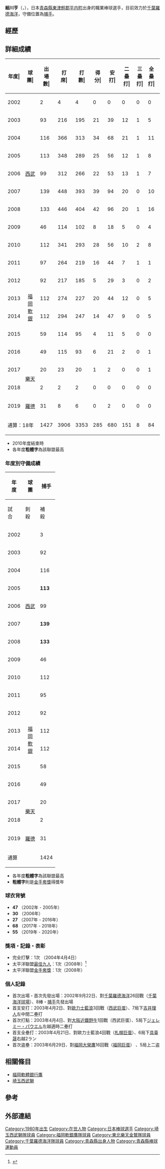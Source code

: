 {{Infobox NPB player|
|name=細川 亨|
|image=Toru Hosokawa 2011.jpg|
|width=300|
|position=捕手|
|team=|
|number=|
|bats=右|
|throws=右|
|birthdate={{birth_date_and_age|1980|1|4|mf=y}}|
|birthplace={{JPN}}[[青森縣|青森縣]][[東津輕郡|東津輕郡]][[平内町|平内町]]|
|debutdate=9月22日
|debutyear=2002年
|debutteam=埼玉西武獅
|statyear=2019年球季
|stat1label=打擊率
|stat1value=0.203
|stat2label=全壘打
|stat2value=84
|stat3label=打點
|stat3value=367
|stat4label=盜壘
|stat4value=8
|teams=<nowiki></nowiki>
* 青森北高等學校
* [[青森大學|青森大學]]
* [[埼玉西武獅|西武獅<br />埼玉西武獅]] (2002-2010)
* [[福岡軟銀鷹|福岡軟銀鷹]] (2011-2016)
* [[東北樂天金鷲|東北樂天金鷲]] (2017-2018)
* [[千葉羅德海洋|千葉羅德海洋]] (2019-2020)
}}

'''細川亨'''（{{jpn|j=細川 亨|hg=ほそかわ とおる|rm=Hosokawa Tōru}}，{{bd|1980年|1月4日||}}），日本[[青森縣|青森縣]][[東津輕郡|東津輕郡]][[平内町|平内町]]出身的職業棒球選手，目前效力於[[千葉羅德海洋|千葉羅德海洋]]，守備位置為[[捕手|捕手]]。

==經歷==
==詳細成績==
{| class="wikitable" style="text-align:right; font-size:small"
|-bgcolor="#efefef"
!年度|!!球團|!!出<br>場<br>數|!!打<br>席|!!打<br>數|!!得分|!!安打|!!二<br>壘<br>打|!!三<br>壘<br>打|!!全<br>壘<br>打|!!壘<br>打<br>數|!!打點|!!盜壘|!!盜<br>壘<br>刺|!!觸擊|!!犧<br>牲<br>打|!!保送|!!敬遠|!!觸身|!!三振|!!雙殺|!!打<br>擊<br>率|!!上<br>壘<br>率|!!長<br>打<br>率|!!OPS
|-
|style="text-align: center;"|2002||rowspan="9" style="text-align: center;"|[[埼玉西武獅|西武]]
|2||4||4||0||0||0||0||0||0||0||0||0||0||0||0||0||0||1||0||.000||.000||.000||.000
|-
|style="text-align: center;"|2003
|93||216||195||21||39||12||1||5||68||14||1||2||9||0||9||0||2||64||4||.200||.243||.349||.591
|-
|style="text-align: center;"|2004||116||366||313||34||68||21||1||11||124||39||2||1||23||1||22||0||6||104||5||.217||.281||.396||.677
|-
|style="text-align: center;"|2005
|113||348||289||25||56||12||1||8||94||32||0||0||27||1||29||1||2||86||4||.194||.271||.325||.596
|-
|style="text-align: center;"|2006
|99||312||266||22||53||13||1||7||89||27||0||0||26||1||15||1||4||68||3||.199||.252||.335||.586
|-
|style="text-align: center;"|2007
|139||448||393||39||94||20||0||10||144||43||2||2||21||5||20||2||9||96||8||.239||.288||.366||.654
|-
|style="text-align: center;"|2008
|133||446||404||42||96||20||1||16||166||58||0||0||23||3||12||1||3||129||11||.238||.263||.411||.674
|-
|style="text-align: center;"|2009
|46||114||102||8||18||5||0||4||35||13||0||0||6||0||6||0||0||44||1||.176||.222||.343||.565
|-
|style="text-align: center;"|2010
|112||341||293||28||56||10||2||8||94||33||1||1||23||0||20||1||5||84||4||.191||.255||.321||.576
|-
|style="text-align: center;"|2011
|rowspan="6" style="text-align:center; white-space:nowrap;"|[[福岡軟銀鷹|福<br>岡<br>軟<br>銀]]
|97||264||219||16||44||7||1||1||56||20||1||0||34||2||7||0||2||55||1||.201||.230||.256||.486
|-
|style="text-align: center;"|2012
|92||217||185||5||29||3||0||2||38||13||0||1||21||2||8||0||1||50||1||.157||.194||.205||.399
|-
|style="text-align: center;"|2013
|112||274||227||20||44||12||0||5||71||30||0||3||25||0||15||0||7||64||3||.194||.265||.313||.578
|-
|style="text-align: center;"|2014
|112||294||247||14||47||9||0||5||71||32||0||0||29||3||12||1||3||83||3||.190||.234||.287||.521
|-
|style="text-align: center;"|2015
|59||114||95||4||11||5||0||0||16||5||0||0||9||1||9||0||0||37||2||.116||.190||.168||.359
|-
|style="text-align: center;"|2016
|49||115||93||6||21||2||0||1||26||6||1||0||15||0||6||0||1||28||4||.226||.280||.280||.500
|-
|style="text-align: center;"|2017
|rowspan="2" style="text-align:center; white-space:nowrap;"|[[東北樂天金鷲|樂天]]
|20||23||20||1||2||0||0||1||5||1||0||0||3||0||0||0||0||9||0||.100||.100||.250||.350
|-
|style="text-align: center;"|2018
|2||2||2||0||0||0||0||0||0||0||0||0||0||0||0||0||0||1||0||.000||.000||.000||.000
|-
|style="text-align:center;"|2019
|rowspan="1" style="text-align: center; white-space:nowrap;"|[[千葉羅德海洋|羅德]]
|31||8||6||0||2||0||0||0||2||1||0||0||2||0||0||0||0||1||0||.333||.333||.333||.667
|-
!colspan="2"|通算：18年
|1427||3906||3353||285||680||151||8||84||1099||367||8||10||296||19||190||7||45||1004||54||.203||.254||.328||.581
|}
*  2010年度結束時
* 各年度'''粗體字'''為該聯盟最高

=== 年度別守備成績 ===
{| class="wikitable" style="text-align: right; font-size: small;"
!rowspan="2"|年<br />度!!rowspan="2"|球<br />團!!colspan="11"|捕手
|-
!試<br>合!!刺<br>殺!!補<br>殺!!失<br>誤!!雙<br>殺!!守<br>備<br>率!!捕<br>逸!!企<br>圖<br>數!!被<br>盜<br>壘!!盜<br>壘<br>刺!!阻<br>殺<br>率
|-
|style="text-align:center;"|2002
|rowspan="9" style="text-align: center; white-space:nowrap;"|[[埼玉西武獅|西武]]
|3||0||0||0||0||1.000||0||0||0||0||.000
|-
|style="text-align:center;"|2003
|92||451||30||1||7||.998||5||36||24||12||.333
|-
|style="text-align:center;"|2004
|116||774||41||5||8||.994||3||50||36||14||.280
|-
|style="text-align:center;"|2005
|'''113'''||770||44||3||6||.996||'''7'''||60||45||15||.250
|-
|style="text-align:center;"|2006
|99||680||47||4||11||.995||0||49||26||23||'''.469'''
|-
|style="text-align:center;"|2007
|'''139'''||'''829'''||78||5||7||.995||6||79||47||32||'''.405'''
|-
|style="text-align:center;"|2008
|'''133'''||'''862'''||'''77'''||5||9||.995||'''8'''||97||62||35||'''.361'''
|-
|style="text-align:center;"|2009
|46||237||15||2||3||.992||2||25||17||8||.320
|-
|style="text-align:center;"|2010
|112||677||55||6||4||.992||3||72||46||26||.361
|-
|style="text-align:center;"|2011
|rowspan="6" style="text-align: center; white-space:nowrap;"|[[福岡軟銀鷹|福<br>岡<br>軟<br>銀]]
|95||577||36||0||5||'''1.000'''||3||60||49||11||.183
|-
|style="text-align:center;"|2012
|92||495||55||'''5'''||3||.991||3||76||59||17||.224
|-
|style="text-align:center;"|2013
|112||591||53||5||5||.992||3||101||71||30||.297
|-
|style="text-align:center;"|2014
|112||669||61||5||3||.993||3||93||69||24||.258
|-
|style="text-align:center;"|2015
|58||316||30||4||4||.993||1||51||34||17||.333
|-
|style="text-align:center;"|2016
|49||264||25||2||4||.993||3||39||25||14||.359
|-
|style="text-align:center;"|2017
| style="text-align: center; white-space:nowrap;" rowspan="2" |[[東北樂天金鷲|樂天]]
|20||67|||7||2||0||.974||5||11||8||3||.273
|-
|style="text-align:center;"|2018
|2||5||1||0||0||1.000||1||0||0||0||.000
|-
|style="text-align:center;"|2019
| style="text-align: center; white-space:nowrap;" rowspan="1" |[[千葉羅德海洋|羅德]]
|31||53|||7||0||0||1.000||1||15||14||1||.067
|-
! colspan="2" |通算
|1424||8317||662||54||79||.994||57||914||632||282||.309
|}
* 各年度'''粗體字'''為該聯盟最高
* '''粗體字'''則是[[金手套獎|金手套獎]]得獎年

=== 球衣背號 ===
* '''47''' （2002年 - 2005年）
* '''30''' （2006年）
* '''27''' （2007年 - 2016年）
* '''68''' （2017年 - 2018年）
* '''55''' （2019年 - 2020年）
=== 獎項・記錄・表彰 ===
* 完全打擊：1次 （2004年4月4日）
* 太平洋聯盟[[最佳九人|最佳九人]]：1次（2008年）<ref>{{Cite web |url=http://www.npb.or.jp/award/2008voting_bt9.html |title=2008年度 表彰選手　投票結果（ベストナイン） |access-date=2011-06-01 |archive-date=2015-12-17 |archive-url=https://web.archive.org/web/20151217192737/http://www.npb.or.jp/award/2008voting_bt9.html |dead-url=no }}</ref> 
* 太平洋聯盟[[金手套獎|金手套獎]]：1次（2008年）

=== 個人記錄 ===
* 首次出場・首次先發出場：2002年9月22日、對[[千葉羅德海洋|千葉羅德海洋]]26回戰（[[千葉海洋球場|千葉海洋球場]]）、8棒・[[捕手|捕手]]先發出場
* 首支安打：2003年4月2日、對[[歐力士野牛|歐力士藍浪]]3回戰（[[西武巨蛋|西武巨蛋]]）、7局下[[吉井理人|吉井理人]]左中間二壘打
* 首次打點：2003年4月4日、對[[大阪近鐵野牛|大阪近鐵野牛]]1回戰（西武巨蛋）、5局下[[ジェレミー・パウエル|ジェレミー・パウエル]]左越適時二壘打
* 首支全壘打：2003年4月21日、對歐力士藍浪4回戰（[[札幌巨蛋|札幌巨蛋]]）、6局下[[具臺晟|具臺晟]]右越2ラン
* 首次盗壘：2003年6月29日、對[[福岡軟體銀行鷹|福岡大榮鷹]]16回戰（[[福岡巨蛋|福岡巨蛋]]） 、5局上二盗

==相關條目==
*[[福岡軟體銀行鷹|福岡軟體銀行鷹]]
*[[埼玉西武獅|埼玉西武獅]]

==參考==
<div class="references-small">
<references />
</div>

==外部連結==


{{日本太平洋聯盟最佳九人捕手}}
{{DEFAULTSORT:Hosokawa, Toru}}
[[Category:1980年出生|Category:1980年出生]]
[[Category:在世人物|Category:在世人物]]
[[Category:日本棒球選手|Category:日本棒球選手]]
[[Category:埼玉西武獅隊球員|Category:埼玉西武獅隊球員]]
[[Category:福岡軟銀鷹隊球員|Category:福岡軟銀鷹隊球員]]
[[Category:東北樂天金鷲隊球員|Category:東北樂天金鷲隊球員]]
[[Category:千葉羅德海洋隊球員|Category:千葉羅德海洋隊球員]]
[[Category:青森縣出身人物|Category:青森縣出身人物]]
[[Category:青森縣棒球運動員|Category:青森縣棒球運動員]]